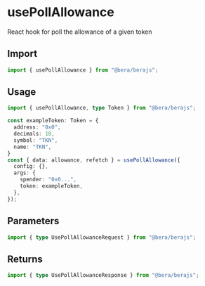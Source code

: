 # usePollAllowance

React hook for poll the allowance of a given token

## Import

```ts twoslash
import { usePollAllowance } from "@bera/berajs";
```

## Usage

```ts twoslash [example.ts]
import { usePollAllowance, type Token } from "@bera/berajs";

const exampleToken: Token = {
  address: "0x0",
  decimals: 18,
  symbol: "TKN",
  name: "TKN",
}
const { data: allowance, refetch } = usePollAllowance({
  config: {},
  args: {
    spender: "0x0...",
    token: exampleToken,
  },
});

```

## Parameters

```ts twoslash
import { type UsePollAllowanceRequest } from "@bera/berajs";
```

## Returns

```ts twoslash
import { type UsePollAllowanceResponse } from "@bera/berajs";
```

